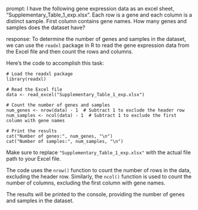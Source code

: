 prompt:
I have the following gene expression data as an excel sheet,  "Supplementary_Table_1_exp.xlsx". Each row is a gene and each column is a distinct sample. First column contains gene names. How many genes and samples does the dataset have?

response:
To determine the number of genes and samples in the dataset, we can use the `readxl` package in R to read the gene expression data from the Excel file and then count the rows and columns.

Here's the code to accomplish this task:

```
# Load the readxl package
library(readxl)

# Read the Excel file
data <- read_excel("Supplementary_Table_1_exp.xlsx")

# Count the number of genes and samples
num_genes <- nrow(data) - 1  # Subtract 1 to exclude the header row
num_samples <- ncol(data) - 1  # Subtract 1 to exclude the first column with gene names

# Print the results
cat("Number of genes:", num_genes, "\n")
cat("Number of samples:", num_samples, "\n")
```

Make sure to replace `"Supplementary_Table_1_exp.xlsx"` with the actual file path to your Excel file.

The code uses the `nrow()` function to count the number of rows in the data, excluding the header row. Similarly, the `ncol()` function is used to count the number of columns, excluding the first column with gene names.

The results will be printed to the console, providing the number of genes and samples in the dataset.
